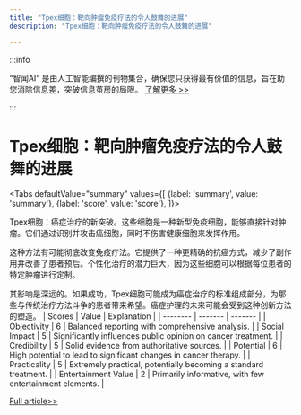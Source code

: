 ```yaml
---
title: "Tpex细胞：靶向肿瘤免疫疗法的令人鼓舞的进展"
description: "Tpex细胞：靶向肿瘤免疫疗法的令人鼓舞的进展"

---
```



:::info

“智闻AI“ 是由人工智能编撰的刊物集合，确保您只获得最有价值的信息，旨在助您消除信息差，突破信息茧房的局限。  [了解更多 >>](/)

:::

# Tpex细胞：靶向肿瘤免疫疗法的令人鼓舞的进展


<Tabs
	defaultValue="summary"
	values={[
	{label: 'summary', value: 'summary'},
	{label: 'score', value: 'score'},
]}>
<TabItem value="summary">


Tpex细胞：癌症治疗的新突破。这些细胞是一种新型免疫细胞，能够直接针对肿瘤。它们通过识别并攻击癌细胞，同时不伤害健康细胞来发挥作用。

这种方法有可能彻底改变免疫疗法。它提供了一种更精确的抗癌方式，减少了副作用并改善了患者预后。个性化治疗的潜力巨大，因为这些细胞可以根据每位患者的特定肿瘤进行定制。

其影响是深远的。如果成功，Tpex细胞可能成为癌症治疗的标准组成部分，为那些与传统治疗方法斗争的患者带来希望。癌症护理的未来可能会受到这种创新方法的塑造。
</TabItem>
<TabItem value="score">
	| Scores     | Value   | Explanation |
	| -------- | ------- | ------- |
	| Objectivity  | 6    | Balanced reporting with comprehensive analysis.    |
	| Social Impact | 5     | Significantly influences public opinion on cancer treatment.    |
	| Credibility    | 5    | Solid evidence from authoritative sources.    |
	| Potential    | 6    | High potential to lead to significant changes in cancer therapy.    |
	| Practicality    | 5    | Extremely practical, potentially becoming a standard treatment.    |
	| Entertainment Value    | 2    | Primarily informative, with few entertainment elements.    |
</TabItem>
</Tabs>

[Full article>>](https://medicalxpress.com/news/2024-08-tpex-cells-game-changer-tumor.html)
